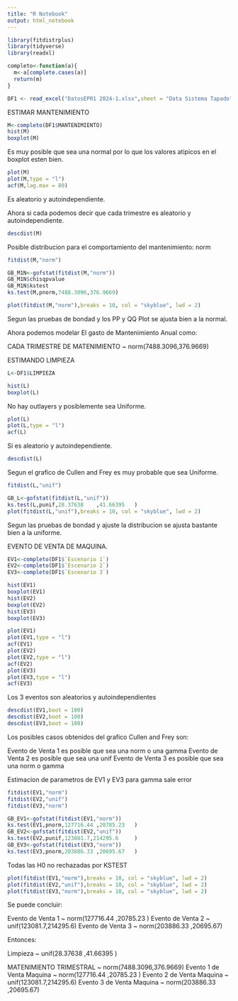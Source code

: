 ---
title: "R Notebook"
output: html_notebook
---

```{r}
library(fitdistrplus)
library(tidyverse)
library(readxl)
```

```{r}
completo<-function(a){
  m<-a[complete.cases(a)]
  return(m)
}
```

```{r}
DF1 <- read_excel("DatosEPR1 2024-1.xlsx",sheet = "Data Sistema Tapado")
```


ESTIMAR MANTENIMIENTO

```{r}
M<-completo(DF1$MANTENIMIENTO)
hist(M)
boxplot(M)
```
Es muy posible que sea una normal por lo que los valores atipicos en el boxplot esten bien.

```{r}
plot(M)
plot(M,type = "l")
acf(M,lag.max = 80)
```



Es aleatorio y autoindependiente.

Ahora si cada podemos decir que cada trimestre es  aleatorio y autoindependiente.

```{r}
descdist(M)
```
Posible distribucion para el comportamiento del mantenimiento:
norm

```{r}
fitdist(M,"norm")
```
```{r}
GB_M1N<-gofstat(fitdist(M,"norm"))
GB_M1N$chisqpvalue
GB_M1N$kstest
ks.test(M,pnorm,7488.3096,376.9669)
```

```{r}
plot(fitdist(M,"norm"),breaks = 10, col = "skyblue", lwd = 2)
```
Segun las pruebas de bondad y los PP y QQ Plot se ajusta bien a la  normal.


Ahora podemos modelar El gasto de Mantenimiento Anual como:

CADA TRIMESTRE DE MATENIMIENTO ~ norm(7488.3096,376.9669)

ESTIMANDO LIMPIEZA

```{r}
L<-DF1$LIMPIEZA
```

```{r}
hist(L)
boxplot(L)
```
No hay outlayers y posiblemente sea Uniforme.

```{r}
plot(L)
plot(L,type = "l")
acf(L)
```

Si es aleatorio y autoindependiente.

```{r}
descdist(L)
```
Segun el grafico de Cullen and Frey es muy probable que sea Uniforme.

```{r}
fitdist(L,"unif")
```

```{r}
GB_L<-gofstat(fitdist(L,"unif"))
ks.test(L,punif,28.37638	,41.66395	)
plot(fitdist(L,"unif"),breaks = 10, col = "skyblue", lwd = 2)
```
Segun las pruebas de bondad y ajuste la distribucion se ajusta bastante bien a la uniforme.

EVENTO DE VENTA DE MAQUINA.

```{r}
EV1<-completo(DF1$`Escenario 1`)
EV2<-completo(DF1$`Escenario 2`)
EV3<-completo(DF1$`Escenario 3`)
```

```{r}
hist(EV1)
boxplot(EV1)
hist(EV2)
boxplot(EV2)
hist(EV3)
boxplot(EV3)
```


```{r}
plot(EV1)
plot(EV1,type = "l")
acf(EV1)
plot(EV2)
plot(EV2,type = "l")
acf(EV2)
plot(EV3)
plot(EV3,type = "l")
acf(EV3)
```

Los 3 eventos son aleatorios y autoindependientes

```{r}
descdist(EV1,boot = 100)
descdist(EV2,boot = 100)
descdist(EV3,boot = 100)
```
Los posibles casos obtenidos del grafico Cullen and Frey son:

Evento de Venta 1 es posible que sea una norm o una gamma
Evento de Venta 2 es posible que sea una unif
Evento de Venta 3 es posible que sea una norm o gamma

Estimacion de parametros de EV1 y EV3 para gamma sale error

```{r}
fitdist(EV1,"norm")
fitdist(EV2,"unif")
fitdist(EV3,"norm")
```

```{r}
GB_EV1<-gofstat(fitdist(EV1,"norm"))
ks.test(EV1,pnorm,127716.44	,20785.23	)
GB_EV2<-gofstat(fitdist(EV2,"unif"))
ks.test(EV2,punif,123081.7,214295.6		)
GB_EV3<-gofstat(fitdist(EV3,"norm"))
ks.test(EV3,pnorm,203886.33	,20695.67	)
```
Todas las H0 no rechazadas por KSTEST

```{r}
plot(fitdist(EV1,"norm"),breaks = 10, col = "skyblue", lwd = 2)
plot(fitdist(EV2,"unif"),breaks = 10, col = "skyblue", lwd = 2)
plot(fitdist(EV3,"norm"),breaks = 10, col = "skyblue", lwd = 2)
```
Se puede concluir:

Evento de Venta 1 ~ norm(127716.44	,20785.23	)
Evento de Venta 2 ~ unif(123081.7,214295.6)
Evento de Venta 3 ~ norm(203886.33	,20695.67)

Entonces:

Limpieza ~ unif(28.37638	,41.66395	)

MATENIMIENTO TRIMESTRAL ~ norm(7488.3096,376.9669)
Evento 1 de Venta Maquina ~ norm(127716.44	,20785.23	)
Evento 2 de Venta Maquina ~ unif(123081.7,214295.6)
Evento 3 de Venta Maquina ~ norm(203886.33	,20695.67)
